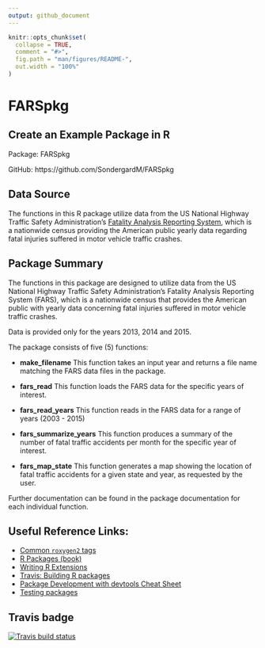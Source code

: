 ```yaml
---
output: github_document
---
```


<!-- README.md is generated from README.Rmd. Please edit that file -->

```r
knitr::opts_chunk$set(
  collapse = TRUE,
  comment = "#>",
  fig.path = "man/figures/README-",
  out.width = "100%"
)
```

# FARSpkg

## Create an Example Package in R 

Package: FARSpkg

GitHub:  https://github.com/SondergardM/FARSpkg

## Data Source

The functions in this R package utilize data from the US National Highway Traffic Safety 
Administration's [Fatality Analysis Reporting 
System](https://www.nhtsa.gov/research-data/fatality-analysis-reporting-system-fars),
which is a nationwide census providing the American public yearly data regarding
fatal injuries suffered in motor vehicle traffic crashes.

## Package Summary

The functions in this package are designed to utilize data from the US National
Highway Traffic Safety Administration's Fatality Analysis Reporting System (FARS),
which is a nationwide census that provides the American public with yearly data 
concerning fatal injuries suffered in motor vehicle traffic crashes.

Data is provided only for the years 2013, 2014 and 2015.

The package consists of five (5) functions:

* **make_filename**  This function takes an input year and returns a file name
matching the FARS data files in the package.

* **fars_read**  This function loads the FARS data for the specific years of interest.

* **fars_read_years**  This function reads in the FARS data for a range of years 
(2003 - 2015)

* **fars_summarize_years**  This function produces a summary of the number of fatal
traffic accidents per month for the specific year of interest.

* **fars_map_state**  This function generates a map showing the location of fatal
traffic accidents for a given state and year, as requested by the user.

Further documentation can be found in the package documentation for each individual
function.


## Useful Reference Links:   
* [Common `roxygen2` tags](https://bookdown.org/rdpeng/RProgDA/documentation.html#common-roxygen2-tags)
* [R Packages (book)](https://r-pkgs.org/)
* [Writing R Extensions](https://cran.r-project.org/doc/manuals/R-exts.html#Creating-R-packages)
* [Travis: Building R packages](https://docs.travis-ci.com/user/languages/r/)
* [Package Development with devtools Cheat Sheet](https://github.com/rstudio/cheatsheets/raw/master/package-development.pdf)
* [Testing packages](http://r-pkgs.had.co.nz/tests.html)

## Travis badge
<!-- badges: start -->
[![Travis build status](https://travis-ci.com/SondergardM/FARSpkg.svg?branch=main)](https://travis-ci.com/SondergardM/FARSpkg)
<!-- badges: end -->
